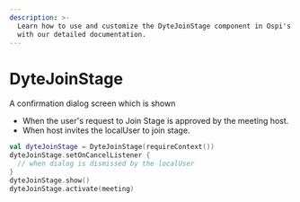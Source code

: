 ```yaml
---
description: >-
  Learn how to use and customize the DyteJoinStage component in Ospi's Android
  with our detailed documentation.
---
```


# DyteJoinStage

A confirmation dialog screen which is shown

- When the user's request to Join Stage is approved by the meeting host.
- When host invites the localUser to join stage.

```kotlin
val dyteJoinStage = DyteJoinStage(requireContext())
dyteJoinStage.setOnCancelListener {
  // when dialog is dismissed by the localUser
}
dyteJoinStage.show()
dyteJoinStage.activate(meeting)
```

<head>
  <title>Android DyteJoinStage</title>
</head>
